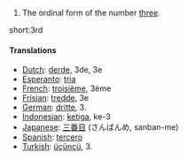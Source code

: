 # The ordinal form of the number [[three]].

short:3rd

====Translations====

*[[Dutch]]: [[derde]], 3de, 3e
*[[Esperanto]]: [[tria]]
*[[French]]: [[troisième]], 3ème
*[[Frisian]]: [[tredde]], 3e
*[[German]]: [[dritte]], 3.
*[[Indonesian]]: [[ketiga]], ke-3
*[[Japanese]]: [[三番目]] (さんばんめ, sanban-me)
*[[Spanish]]: [[tercero]]
*[[Turkish]]: [[üçüncü]], 3.
